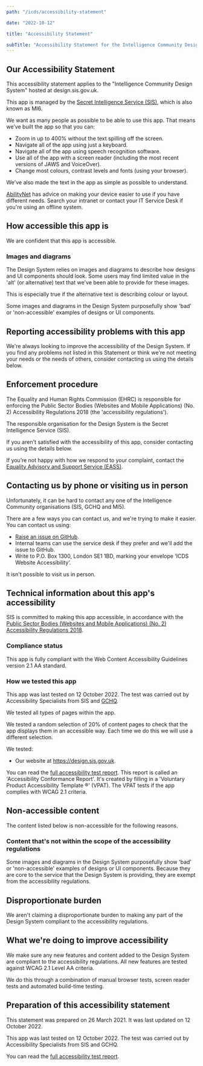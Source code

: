 ```yaml
---
path: "/icds/accessibility-statement"

date: "2022-10-12"

title: "Accessibility Statement"

subTitle: "Accessibility Statement for the Intelligence Community Design System."
---
```


## Our Accessibility Statement

This accessibility statement applies to the "Intelligence Community Design System" hosted at design.sis.gov.uk.

This app is managed by the [Secret Intelligence Service (SIS)](https://sis.gov.uk), which is also known as MI6.

We want as many people as possible to be able to use this app. That means we’ve built the app so that you can:

- Zoom in up to 400% without the text spilling off the screen.
- Navigate all of the app using just a keyboard.
- Navigate all of the app using speech recognition software.
- Use all of the app with a screen reader (including the most recent versions of JAWS and VoiceOver).
- Change most colours, contrast levels and fonts (using your browser).

We've also made the text in the app as simple as possible to understand.

[AbilityNet](https://mcmw.abilitynet.org.uk) has advice on making your device easier to use if you have different needs. Search your intranet or contact your IT Service Desk if you're using an offline system.

## How accessible this app is

We are confident that this app is accessible.

### Images and diagrams

The Design System relies on images and diagrams to describe how designs and UI components should look. Some users may find limited value in the 'alt' (or alternative) text that we've been able to provide for these images.

This is especially true if the alternative text is describing colour or layout.

Some images and diagrams in the Design System purposefully show 'bad' or 'non-accessible' examples of designs or UI components.

## Reporting accessibility problems with this app

We're always looking to improve the accessibility of the Design System. If you find any problems not listed in this Statement or think we're not meeting your needs or the needs of others, consider contacting us using the details below.

## Enforcement procedure

The Equality and Human Rights Commission (EHRC) is responsible for enforcing the Public Sector Bodies (Websites and Mobile Applications) (No. 2) Accessibility Regulations 2018 (the 'accessibility regulations').

The responsible organisation for the Design System is the Secret Intelligence Service (SIS).

If you aren't satisfied with the accessibility of this app, consider contacting us using the details below.

If you’re not happy with how we respond to your complaint, contact the [Equality Advisory and Support Service (EASS)](https://www.equalityadvisoryservice.com/).

## Contacting us by phone or visiting us in person

Unfortunately, it can be hard to contact any one of the Intelligence Community organisations (SIS, GCHQ and MI5).

There are a few ways you can contact us, and we're trying to make it easier. You can contact us using:

- [Raise an issue on GitHub](https://github.com/mi6/ic-design-system/issues).
- Internal teams can use the service desk if they prefer and we'll add the issue to GitHub.
- Write to P.O. Box 1300, London SE1 1BD, marking your envelope ‘ICDS Website Accessibility’.

It isn't possible to visit us in person.

## Technical information about this app's accessibility

SIS is committed to making this app accessible, in accordance with the [Public Sector Bodies (Websites and Mobile Applications) (No. 2) Accessibility Regulations 2018](https://www.legislation.gov.uk/uksi/2018/952/contents/made).

### Compliance status

This app is fully compliant with the Web Content Accessibility Guidelines version 2.1 AA standard.

### How we tested this app

This app was last tested on 12 October 2022. The test was carried out by Accessibility Specialists from SIS and [GCHQ](https://gchq.gov.uk).

We tested all types of pages within the app.

We tested a random selection of 20% of content pages to check that the app displays them in an accessible way. Each time we do this we will use a different selection.

We tested:

- Our website at https://design.sis.gov.uk.

You can read the <a href="/icds-accessibility-conformance-report-12-10-22.doc" target="_blank">full accessibility test report</a>. This report is called an 'Accessibility Conformance Report'. It's created by filling in a 'Voluntary Product Accessibility Template ®' (VPAT). The VPAT tests if the app complies with WCAG 2.1 criteria.

## Non-accessible content

The content listed below is non-accessible for the following reasons.

### Content that's not within the scope of the accessibility regulations

Some images and diagrams in the Design System purposefully show 'bad' or 'non-accessible' examples of designs or UI components. Because they are core to the service that the Design System is providing, they are exempt from the accessibility regulations.

## Disproportionate burden

We aren't claiming a disproportionate burden to making any part of the Design System compliant to the accessibility regulations.

## What we're doing to improve accessibility

We make sure any new features and content added to the Design System are compliant to the accessibility regulations. All new features are tested against WCAG 2.1 Level AA criteria.

We do this through a combination of manual browser tests, screen reader tests and automated build-time testing.

## Preparation of this accessibility statement

This statement was prepared on 26 March 2021. It was last updated on 12 October 2022.

This app was last tested on 12 October 2022. The test was carried out by Accessibility Specialists from SIS and GCHQ.

You can read the <a href="/icds-accessibility-conformance-report-12-10-22.doc" target="_blank">full accessibility test report</a>.
